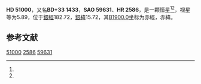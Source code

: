 {{Starbox begin
| name = HD 51000
}}
{{Starbox observe
| epoch = [[J2000.0|J2000.0]]
| constell = {{星座名待查}}<ref name=SIMBAD>{{cite web
 | url=http://simbad.u-strasbg.fr/simbad/sim-id?Ident=HR+2586
 | title =Pulsating variable Star
 | publisher=Centre de Données astronomiques de Strasbourg
 | work=SIMBAD
 | accessdate=2012-07-13}}</ref><ref name=DATA>{{cite web
 | url=http://vizier.u-strasbg.fr/viz-bin/VizieR-5?-out.add=.&-source=5050&-corr=PK=HR&-out.max=9999&HR=2586
 | title=VizieR Detailed Page
 | accessdate=2012-07-13
 | archive-date=2016-03-05
 | archive-url=https://web.archive.org/web/20160305000239/http://vizier.u-strasbg.fr/viz-bin/VizieR-5?-out.add=.&-source=5050&-corr=PK=HR&-out.max=9999&HR=2586
 | dead-url=no
 }}</ref>
| 星官 = 
| ra = {{RA|6|57|0.5}}<ref name=SIMBAD /><ref name=DATA />
| dec = {{DEC|+33|40|52}}<ref name=SIMBAD /><ref name=DATA />
| appmag_v = 5.89<ref name=SIMBAD /><ref name=DATA />
}}
{{Starbox character
| class = G5III<ref name=SIMBAD /><ref name=DATA />
| b-v = 0.88<ref name=SIMBAD /><ref name=DATA />
| u-b = <ref name=SIMBAD /><ref name=DATA />
| r-i = <ref name=SIMBAD /><ref name=DATA />
| variable = 
}}
{{Starbox astrometry
| radial_v = 
| prop_mo_ra = -10
| parallax = 
| p_error = 
}}
{{Starbox catalog
| names =BD+33 1433，[[SAO星表|SAO]] 59631，[[HD星表|HD]] 51000，[[HR星表|HR]] 2586}}
{{Starbox reference |Simbad=HR+2586}}
{{Starbox end}}

'''HD 51000'''，又名'''BD+33 1433'''，'''SAO 59631'''、'''HR 2586'''，是一颗恒星<ref name=SIMBAD /><ref name=DATA />，视星等为5.89，位于[[銀道座標系|銀經]]182.72，[[銀道座標系|銀緯]]15.72，其[[B1900.0|B1900.0]]坐标为赤經{{RA|6|50|26.5}}，赤緯{{DEC|+33|15.72|37}}。

== 参考文献 ==
{{reflist}}

{{star-stub}}

[[Category:HD和HDE天體|51000]]
[[Category:HR天體|2586]]
[[Category:SAO天體|59631]]